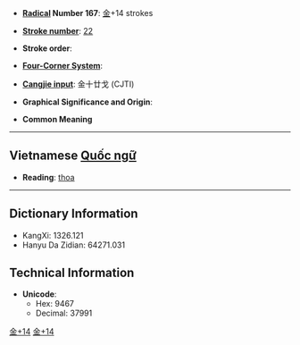 * '''[[Wiktionary:Chinese radical index| Radical]] Number 167''': [[Wiktionary:Chinese radical index 金|金]]+14 strokes

* '''[[Wiktionary:Chinese total strokes index|Stroke number]]''': [[Wiktionary:Chinese total strokes index 22|22]]

* '''Stroke order''': 

* '''[[Wiktionary:Chinese four corner index|Four-Corner System]]''': 

* '''[[Wiktionary:Chinese Cangjie index|Cangjie input]]''': 金十廿戈 (CJTI)

* '''Graphical Significance and Origin''': 

* '''Common Meaning'''

----

== Vietnamese [[Quốc ngữ]] ==

* '''Reading''': [[thoa]]

----

== Dictionary Information ==

* KangXi: 1326.121
* Hanyu Da Zidian: 64271.031

== Technical Information ==

* '''Unicode''':
** Hex: 9467
** Decimal: 37991

[[Category:CJKV Character articles lacking a common meaning|金+14]]
[[Category:Vietnamese-only CJKV Characters|金+14]]